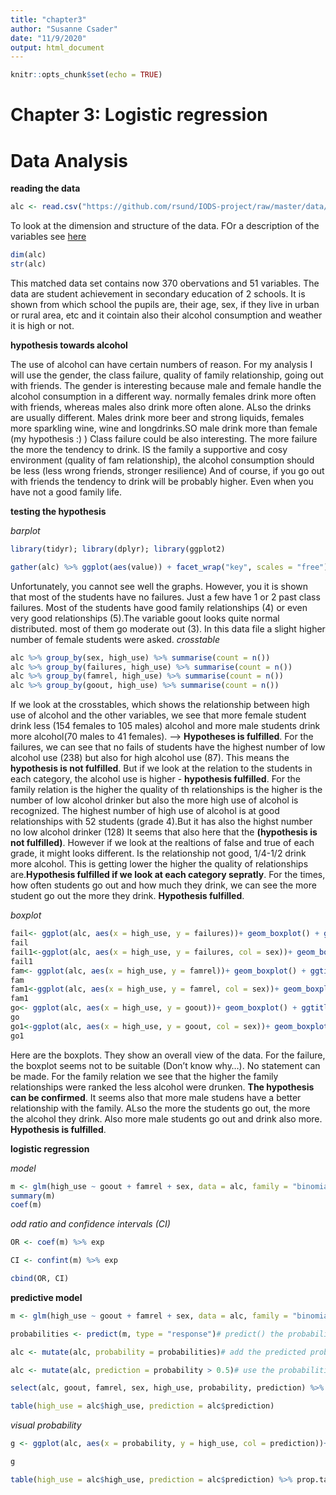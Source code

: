 ```yaml
---
title: "chapter3"
author: "Susanne Csader"
date: "11/9/2020"
output: html_document
---
```


```r
knitr::opts_chunk$set(echo = TRUE)
```
# Chapter 3: Logistic regression

# Data Analysis

**reading the data**
```r
alc <- read.csv("https://github.com/rsund/IODS-project/raw/master/data/alc.csv")
```
To look at the dimension and structure of the data.
FOr a description of the variables see [here](https://archive.ics.uci.edu/ml/datasets/Student+Performance)
```r
dim(alc)
str(alc)
```
This matched data set contains now 370 obervations and 51 variables.
The data are student achievement in secondary education of 2 schools. It is shown from which school the pupils are, their age, sex, if they live in urban or rural area, etc and it cointain also their alcohol consumption and weather it is high or not.

**hypothesis towards alcohol**

The use of alcohol can have certain numbers of reason. For my analysis I will use the gender, the class failure, quality of family relationship, going out with friends. 
The gender is interesting because male and female handle the alcohol consumption in a different way. normally females drink more often with friends, whereas males also drink more often alone. ALso the drinks are usually different. Males drink more beer and strong liquids, females more sparkling wine, wine and longdrinks.SO male drink more than female (my hypothesis :) )
Class failure could be also interesting. The more failure the more the tendency to drink. 
IS the family a supportive and cosy environment (quality of fam relationship), the alcohol consumption should be less (less wrong friends, stronger resilience)
And of course, if you go out with friends the tendency to drink will be probably higher. Even when you have not a good family life.


**testing the hypothesis**

*barplot*
```r
library(tidyr); library(dplyr); library(ggplot2)

gather(alc) %>% ggplot(aes(value)) + facet_wrap("key", scales = "free") + geom_bar()
```

Unfortunately, you cannot see well the graphs. However, you it is shown that most of the students have no failures. Just a few have 1 or 2 past class failures. Most of the students have good family relationships (4) or even very good relationships (5).The variable goout looks quite normal distributed. most of them go moderate out (3). In this data file a slight higher number of female students were asked.
*crosstable*
```r
alc %>% group_by(sex, high_use) %>% summarise(count = n())
alc %>% group_by(failures, high_use) %>% summarise(count = n())
alc %>% group_by(famrel, high_use) %>% summarise(count = n())
alc %>% group_by(goout, high_use) %>% summarise(count = n())
```
If we look at the crosstables, which shows the relationship between high use of alcohol and the other variables, we see that more female student drink less (154 females to 105 males) alcohol and more male students drink more alcohol(70 males to 41 females). --> **Hypotheses is fulfilled**.
For the failures, we can see that no fails of students have the highest number of low alcohol use (238) but also for high alcohol use (87). This means the **hypothesis is not fulfilled**. But if we look at the relation to the students in each category, the alcohol use is higher - **hypothesis fulfilled**.
For the family relation is the higher the quality of th relationships is the higher is the number of low alcohol drinker but also the more high use of alcohol is recognized. The highest number of high use of alcohol is at good relationships with 52 students (grade 4).But it has also the highst number no low alcohol drinker (128) It seems that also here that the **(hypothesis is not fulfilled)**. However if we look at the realtions of false and true of each grade, it might looks different. Is the relationship not good, 1/4-1/2 drink more alcohol. This is getting lower the higher the quality of relationships are.**Hypothesis fulfilled if we look at each category sepratly**.
For the times, how often students go out and how much they drink, we can see the more student go out the more they drink. **Hypothesis fulfilled**.

*boxplot*
```r
fail<- ggplot(alc, aes(x = high_use, y = failures))+ geom_boxplot() + ggtitle("Relation of failures and alcohol consumption")
fail
fail1<-ggplot(alc, aes(x = high_use, y = failures, col = sex))+ geom_boxplot() + ggtitle("Relation of failures, alcohol consumption and sex")
fail1
fam<- ggplot(alc, aes(x = high_use, y = famrel))+ geom_boxplot() + ggtitle("Relation of quality in family relationship and alcohol consumption")
fam
fam1<-ggplot(alc, aes(x = high_use, y = famrel, col = sex))+ geom_boxplot() + ggtitle("Relation of quality in family relationship, alcohol consumption and sex")
fam1
go<- ggplot(alc, aes(x = high_use, y = goout))+ geom_boxplot() + ggtitle("Relation of going out with friends and alcohol consumption")
go
go1<-ggplot(alc, aes(x = high_use, y = goout, col = sex))+ geom_boxplot() + ggtitle("Relation of going out with friends, alcohol consumption and sex")
go1
```
Here are the boxplots. They show an overall view of the data. For the failure, the boxplot seems not to be suitable (Don't know why...). No statement can be made. For the family relation we see that the higher the family relationships were ranked the less alcohol were drunken. **The hypothesis can be confirmed**. It seems also that more male studens have a better relationship with the family. ALso the more the students go out, the more the alcohol they drink. Also more male students go out and drink also more. **Hypothesis is fulfilled**.

**logistic regression**

*model*
```r
m <- glm(high_use ~ goout + famrel + sex, data = alc, family = "binomial")
summary(m)
coef(m)
```


*odd ratio and confidence intervals (CI)*
```r
OR <- coef(m) %>% exp

CI <- confint(m) %>% exp 

cbind(OR, CI)
```

**predictive model**

```r
m <- glm(high_use ~ goout + famrel + sex, data = alc, family = "binomial")

probabilities <- predict(m, type = "response")# predict() the probability of high_use

alc <- mutate(alc, probability = probabilities)# add the predicted probabilities to 'alc'

alc <- mutate(alc, prediction = probability > 0.5)# use the probabilities to make a prediction of high_use

select(alc, goout, famrel, sex, high_use, probability, prediction) %>% tail(10)

table(high_use = alc$high_use, prediction = alc$prediction)
```

*visual probability*
```r

g <- ggplot(alc, aes(x = probability, y = high_use, col = prediction))+ geom_point()

g 

table(high_use = alc$high_use, prediction = alc$prediction) %>% prop.table %>% addmargins# tabulate the target variable versus the predictions
```
